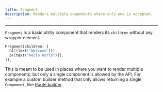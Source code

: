 ```yaml
---
title: Fragment
description: Renders multiple components where only one is accepted.
---
```


---

`Fragment` is a basic utility component that renders its `children` without any wrapper element.

```dart
Fragment(children: [
  h1([text("Welcome")]),
  p([text("Hello World")]),
]),
```

This is meant to be used in places where you want to render multiple components,
but only a single component is allowed by the API.
For example a custom builder method that only allows returning a single `Component`, like [Route.builder](/api/components/router#defining-routes).
